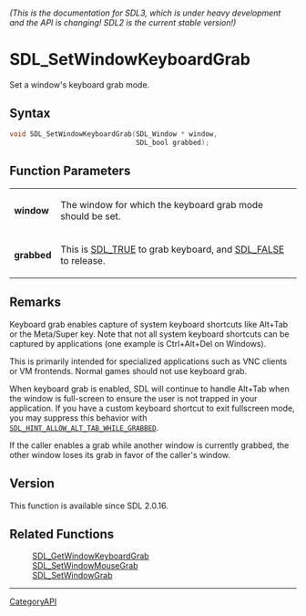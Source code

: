 ====== (This is the documentation for SDL3, which is under heavy development and the API is changing! SDL2 is the current stable version!) ======
= SDL_SetWindowKeyboardGrab =

Set a window's keyboard grab mode.

== Syntax ==

<syntaxhighlight lang='c'>
void SDL_SetWindowKeyboardGrab(SDL_Window * window,
                               SDL_bool grabbed);
</syntaxhighlight>

== Function Parameters ==

{|
|'''window'''
|The window for which the keyboard grab mode should be set.
|-
|'''grabbed'''
|This is [[SDL_TRUE]] to grab keyboard, and [[SDL_FALSE]] to release.
|}

== Remarks ==

Keyboard grab enables capture of system keyboard shortcuts like Alt+Tab or
the Meta/Super key. Note that not all system keyboard shortcuts can be
captured by applications (one example is Ctrl+Alt+Del on Windows).

This is primarily intended for specialized applications such as VNC clients
or VM frontends. Normal games should not use keyboard grab.

When keyboard grab is enabled, SDL will continue to handle Alt+Tab when the
window is full-screen to ensure the user is not trapped in your
application. If you have a custom keyboard shortcut to exit fullscreen
mode, you may suppress this behavior with
<code>[[SDL_HINT_ALLOW_ALT_TAB_WHILE_GRABBED]]</code>.

If the caller enables a grab while another window is currently grabbed, the
other window loses its grab in favor of the caller's window.

== Version ==

This function is available since SDL 2.0.16.

== Related Functions ==

:[[SDL_GetWindowKeyboardGrab]]
:[[SDL_SetWindowMouseGrab]]
:[[SDL_SetWindowGrab]]

----
[[CategoryAPI]]


